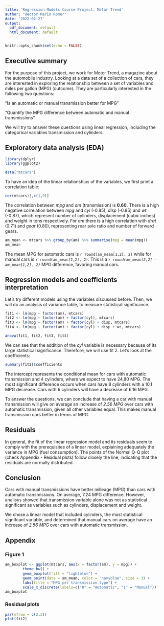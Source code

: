 ```yaml
---
title: 'Regression Models Course Project: Motor Trend'
author: "Hector Mario Romer"
date: '2022-02-27'
output:
  pdf_document: default
  html_document: default
---
```


```r
knitr::opts_chunk$set(echo = FALSE)
```

## Executive summary

For the purpose of this project, we work for Motor Trend, a magazine about the automobile industry. Looking at a data set of a collection of cars, they are interested in exploring the relationship between a set of variables and miles per gallon (MPG) (outcome). They are particularly interested in the following two questions:

“Is an automatic or manual transmission better for MPG”

"Quantify the MPG difference between automatic and manual transmissions"  

We will try to answer these questions using lineal regression, including the categorical variables transmission and cylinders. 

## Exploratory data analysis (EDA)

```r
library(dplyr)
library(ggplot2)

data("mtcars")
```

To have an idea of the linear relationships of the variables, we first print a correlation table:

```r
cor(mtcars)[,c(1,9)]
```

The correlation between *mpg* and *am* (transmission) is **0.60**. There is a high negative correlation between *mpg* and *cyl* (-0.85), *disp* (-0.85) and *wt* (-0.87), which represent number of cylinders, displacement (cubic inches) and weight in tons respectively. For *am* there is a high correlation with *drat* (0.71) and *gear* (0.80), representing rear axle ratio and number of forward gears.

```r
am_mean <- mtcars %>% group_by(am) %>% summarise(mpg = mean(mpg))
am_mean
```

The mean MPG for automatic cars is `r round(am_mean[1,2], 2)` while for manual cars is `r round(am_mean[2,2], 2)`. This is a  *`r round(am_mean[2,2] - am_mean[1,2], 2)`* MPG difference, favoring manual cars.

## Regression models and coefficients interpretation

Let's try different models using the variables discussed before. Then, we will do an analysis of variance table, to measure statistical significance. 

```r
fit1 <- lm(mpg ~ factor(am), mtcars)
fit2 <- lm(mpg ~ factor(am) + factor(cyl), mtcars)
fit3 <- lm(mpg ~ factor(am) + factor(cyl) + disp, mtcars)
fit4 <- lm(mpg ~ factor(am) + factor(cyl) + disp + wt, mtcars)

anova(fit1, fit2, fit3, fit4)

```

We can see that the addition of the *cyl* variable is necessary because of its large statistical significance. Therefore, we will use fit 2. Let's look at the coefficients:

```r
summary(fit2)$coefficients
```
The intercept represents the conditional mean for cars with automatic transmission and 4 cylinders, where we expect to have 24.80 MPG. The most significant difference occurs when cars have 8 cylinders with a 10.1 MPG decrease. Cars with 6 cylinders will have a decrease of 6.16 MPG. 

To answer the questions, we can conclude that having a car with manual transmission will give on average an increase of *2.56 MPG* over cars with automatic transmission, given all other variables equal. This makes manual transmission cars better in terms of MPG.

## Residuals

In general, the fit of the linear regression model and its residuals seem to comply with the prerequisites of a linear model, explaining adequately the variance in MPG (fuel consumption). The points of the Normal Q-Q plot (check Appendix - Residual plots) follow closely the line, indicating that the residuals are normally distributed. 

## Conclusion

Cars with manual transmissions have better milleage (MPG) than cars with automatic transmissions. On average, 7.24 MPG difference. However, analisys showed that transmission variable alone was not as statistical significant as variables such as cylinders, displacement and weight. 

We chose a linear model that included cylinders, the most statistical signifcant variable, and determined that manual cars on average have an increase of *2.56 MPG* over cars with automatic transmission.


## Appendix

### Figure 1

```r

am_boxplot <- ggplot(mtcars, aes(x = factor(am), y = mpg)) +
        theme_bw() +
        geom_boxplot(fill = "lightblue") +
        geom_point(data = am_mean, color = "navyblue", size = 3) +
        labs(title = "MPG per transmission type") +
        scale_x_discrete(labels=c("0" = "Automatic", "1" = "Manual"))
am_boxplot
```

### Residual plots

```r
par(mfrow = c(2,2))
plot(fit2)
```

